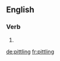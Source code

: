 ==English==

===Verb===
{{head|en|present participle}}

# {{present participle of|pittle|lang=en}}

[[de:pittling]]
[[fr:pittling]]